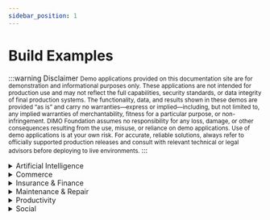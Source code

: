 ```yaml
---
sidebar_position: 1
---
```



# Build Examples

:::warning Disclaimer
<small>
	Demo applications provided on this documentation site are for demonstration and informational purposes only. 
	These applications are not intended for production use and may not reflect the full capabilities, 
	security standards, or data integrity of final production systems. 
	The functionality, data, and results shown in these demos are provided “as is” and carry no warranties—express 
	or implied—including, but not limited to, any implied warranties of merchantability, fitness for a particular 
	purpose, or non-infringement. DIMO Foundation assumes no responsibility for any loss, damage, or other consequences 
	resulting from the use, misuse, or reliance on demo applications. Use of demo applications is at your own risk. 
	For accurate, reliable solutions, always refer to officially supported production releases and consult with relevant 
	technical or legal advisors before deploying to live environments.
</small>
:::
<details>
	<summary>Artificial Intelligence</summary>
	- [Roadside Roadie](https://roadside-roadie.replit.app/): AI-powered roadside assistant
	- [DIMO AI Companion](https://dimo-drive-ai.vercel.app/): AI companion for your cars
</details>

<details>
	<summary>Commerce</summary>
	- [DriveShare](https://driveshare.replit.app/): Share a `driveLink` with real-time data
	- [SpoofProof](https://spoofproof.replit.app/): VIN validation for Gig Drivers
	- [RapidRentalReturns](https://rapid-rental-returns.replit.app/): Expedite rental returns without the line
</details>

<details>
	<summary>Insurance & Finance</summary>
	- [Mileage Calculator](https://mileage-calculator.replit.app/): Manage, tag, and export your trips for business expenses
</details>

<details>
	<summary>Maintenance & Repair</summary>
	- [Recall Center](https://dimo-recall.replit.app/): Simple NHTSA lookup on recall status
</details>

<details>
	<summary>Productivity</summary>
	- [Where Can I Go](https://where-can-i-go.replit.app/): Estimate how far your car can reach
	- [GPS Signal Visualizer](https://dimo-gps-visualizer.replit.app/): Visualize GPS signal strength
</details>

<details>
	<summary>Social</summary>
	- [RoadEpic](https://roadepic.com/): Vehicle Social Network
</details>



